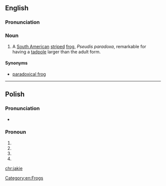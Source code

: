==English==

===Pronunciation===
{{rfp|lang=en}}

===Noun===
{{en-noun}}

# A [[South America]]n [[stripe]]d [[frog]], ''Pseudis paradoxa'', remarkable for having a [[tadpole]] larger than the adult form.

====Synonyms====
* [[paradoxical frog]]

{{Webster 1913}}

----

==Polish==

===Pronunciation===
* {{IPA|[ˈjacɛ]|lang=pl}}

===Pronoun===
{{head|pl|pronoun form}}

# {{inflection of|lang=pl|jaki||n|nom|s}}
# {{inflection of|lang=pl|jaki||n|acc|s}}
# {{inflection of|lang=pl|jaki||nonvirile|nom|p}}
# {{inflection of|lang=pl|jaki||nonvirile|acc|p}}

[[Category:en:Frogs]]

[[chr:jakie]]